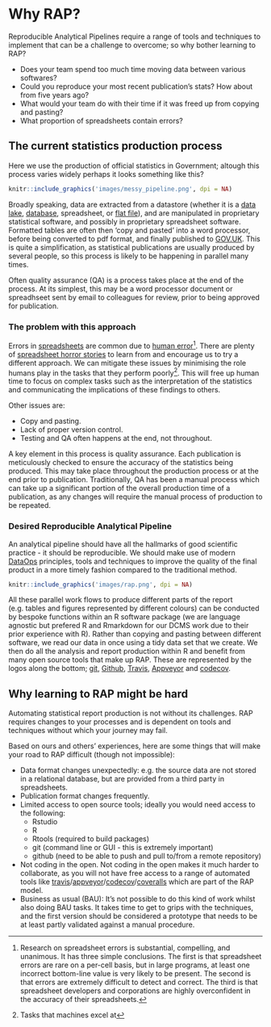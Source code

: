 # Why RAP? {#why}

Reproducible Analytical Pipelines require a range of tools and techniques to implement that can be a challenge to overcome; so why bother learning to RAP?

* Does your team spend too much time moving data between various softwares?
* Could you reproduce your most recent publication's stats? How about from five years ago?
* What would your team do with their time if it was freed up from copying and pasting?
* What proportion of spreadsheets contain errors?

## The current statistics production process

Here we use the production of official statistics in Government; altough this process varies widely perhaps it looks something like this?

```r
knitr::include_graphics('images/messy_pipeline.png', dpi = NA)
```

Broadly speaking, data are extracted from a datastore (whether it is a [data lake](https://en.wikipedia.org/wiki/Data_lake), [database](https://en.wikipedia.org/wiki/Database), spreadsheet, or [flat file](https://en.wikipedia.org/wiki/Flat_file_database)), and are manipulated in proprietary statistical software, and possibly in proprietary spreadsheet software. Formatted tables are often then ‘copy and pasted’ into a word processor, before being converted to pdf format, and finally published to [GOV.UK](https://www.gov.uk/). This is quite a simplification, as statistical publications are usually produced by several people, so this process is likely to be happening in parallel many times.  

Often quality assurance (QA) is a process takes place at the end of the process. At its simplest, this may be a word processor document or spreadhseet sent by email to colleagues for review, prior to being approved for publication.

### The problem with this approach

Errors in [spreadsheets](http://faculty.tuck.dartmouth.edu/images/uploads/faculty/serp/Errors.pdf) are common due to [human error](https://arxiv.org/abs/1602.02601)^[Research on spreadsheet errors is substantial, compelling, and unanimous. It has three simple conclusions. The first is that spreadsheet errors are rare on a per-cell basis, but in large programs, at least one incorrect bottom-line value is very likely to be present. The second is that errors are extremely difficult to detect and correct. The third is that spreadsheet developers and corporations are highly overconfident in the accuracy of their spreadsheets.]. There are plenty of [spreadsheet horror stories](http://www.eusprig.org/horror-stories.htm) to learn from and encourage us to try a different approach. We can mitigate these issues by minimising the role humans play in the tasks that they perform poorly^[Tasks that machines excel at]. This will free up human time to focus on complex tasks such as the interpretation of the statistics and communicating the implications of these findings to others.  

Other issues are: 

* Copy and pasting.
* Lack of proper version control.
* Testing and QA often happens at the end, not throughout.

A key element in this process is quality assurance. Each publication is meticulously checked to ensure the accuracy of the statistics being produced. This may take place throughout the production process or at the end prior to publication. Traditionally, QA has been a manual process which can take up a significant portion of the overall production time of a publication, as any changes will require the manual process of production to be repeated.

### Desired Reproducible Analytical Pipeline

An analytical pipeline should have all the hallmarks of good scientific practice - it should be reproducible. We should make use of modern [DataOps](https://en.wikipedia.org/wiki/Dataops) principles, tools and techniques to improve the quality of the final product in a more timely fashion compared to the traditional method.  

```r
knitr::include_graphics('images/rap.png', dpi = NA)
```

All these parallel work flows to produce different parts of the report (e.g. tables and figures represented by different colours) can be conducted by bespoke functions within an R software package (we are language agnostic but prefered R and Rmarkdown for our DCMS work due to their prior experience with R). Rather than copying and pasting between different software, we read our data in once using a tidy data set that we create. We then do all the analysis and report production within R and benefit from many open source tools that make up RAP. These are represented by the logos along the bottom; [git](https://git-scm.com/), [Github](https://github.com/), [Travis](https://travis-ci.org/), [Appveyor](https://ci.appveyor.com/projects) and [codecov](https://codecov.io/).  

## Why learning to RAP might be hard

Automating statistical report production is not without its challenges. RAP requires changes to your processes and is dependent on tools and techniques without which your journey may fail.  

Based on ours and others' experiences, here are some things that will make your road to RAP difficult (though not impossible):  

* Data format changes unexpectedly: e.g. the source data are not stored in a relational database, but are provided from a third party in spreadsheets.  
* Publication format changes frequently.
* Limited access to open source tools; ideally you would need access to the following: 
    * Rstudio
    * R
    * Rtools (required to build packages)
    * git (command line or GUI - this is extremely important)
    * github (need to be able to push and pull to/from a remote repository)  
* Not coding in the open. Not coding in the open makes it much harder to collaborate, as you will not have free access to a range of automated tools like [travis](https://travis-ci.org/)/[appveyor](https://ci.appveyor.com/projects)/[codecov](https://codecov.io/)/[coveralls](https://coveralls.io/) which are part of the RAP model.  
* Business as usual (BAU): It's not possible to do this kind of work whilst also doing BAU tasks. It takes time to get to grips with the techniques, and the first version should be considered a prototype that needs to be at least partly validated against a manual procedure.  
